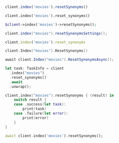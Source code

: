 <CodeGroup>

```javascript JS
client.index('movies').resetSynonyms()
```

```python Python
client.index('movies').reset_synonyms()
```

```php PHP
$client->index('movies')->resetSynonyms();
```

```java Java
client.index("movies").resetSynonymsSettings();
```

```ruby Ruby
client.index('movies').reset_synonyms
```

```go Go
client.Index("movies").ResetSynonyms()
```

```csharp C#
await client.Index("movies").ResetSynonymsAsync();
```

```rust Rust
let task: TaskInfo = client
  .index("movies")
  .reset_synonyms()
  .await
  .unwrap();
```

```swift Swift
client.index("movies").resetSynonyms { (result) in
    switch result {
    case .success(let task):
        print(task)
    case .failure(let error):
        print(error)
    }
}
```

```dart Dart
await client.index('movies').resetSynonyms();
```
</CodeGroup>